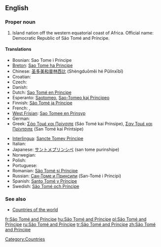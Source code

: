 {{wikipedia}}
==English==

===Proper noun===
{{en-proper noun}}

# Island nation off the western equatorial coast of Africa.  Official name: Democratic Republic of São Tomé and Príncipe.

====Translations====
{{trans-top|Democratic Republic of São Tomé and Príncipe}}
* Bosnian: Sao Tome i Principe {{m}}
* [[Breton]]: [[Sao Tome ha Principe]]
* Chinese: [[圣多美和普林西比]] (Shèngduōměi hé Pǔlínxībǐ)
* Croatian: {{t-|hr|Sveti Toma i Princip|m}}
* Czech: {{t-|cs|Svatý Tomáš a Princův ostrov|m}}
* Danish: {{t-|da|São Tomé og Príncipe}}
* Dutch: [[Sao Tomé en Principe]]
* Esperanto: [[Saotomeo]], [[Sao-Tomeo kaj Principeo]]
* Finnish: [[São Tomé ja Príncipe]]
* French: {{t+|fr|Sao Tomé-et-Principe}}, {{t+|fr|São Tomé e Príncipe}}
* [[West Frisian]]: [[Sao Tomee en Prinsyp]]
* German: {{t+|de|São Tomé und Príncipe}}
* Greek: [[Σάο Τομέ και Πρίνσιπε]] (Sáo Tomé kai Prínsipe), [[Σαν Τομέ και Πρίντσιπε]] (San Tomé kai Príntsipe)
{{trans-mid}}
* [[Interlingua]]: [[Sancte Tomey Principe]]
* Italian: {{t-|it|São Tomé e Príncipe}}
* Japanese: [[サントメプリンシペ]] (san tome purinshipe)
* Norwegian: {{t+|no|São Tomé og Príncipe}}
* Polish: {{t+|pl|Wyspy Świętego Tomasza i Książęca}}
* Portuguese: {{t+|pt|São Tomé e Príncipe}}
* Romanian: [[São Tomé și Príncipe]]
* Russian: [[Сан-Томе и Принсипи]] (San-Tomé i Príncipi)
* Spanish: [[Santo Tomé y Príncipe]]
* Swedish: [[São Tomé och Príncipe]]
{{trans-bottom}}

===See also===
* [[Appendix:Countries of the world|Countries of the world]]

[[Category:Countries]]

[[fr:São Tomé and Príncipe]]
[[hu:São Tomé and Príncipe]]
[[pl:São Tomé and Príncipe]]
[[ru:São Tomé and Príncipe]]
[[tr:São Tomé and Príncipe]]
[[zh:São Tomé and Príncipe]]